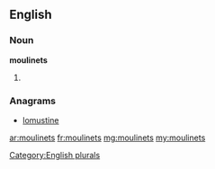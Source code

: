 ==English==

===Noun===
'''moulinets'''

# {{plural of|[[moulinet]]}}

===Anagrams===
* [[lomustine#English|lomustine]]

[[Category:English plurals]]

[[ar:moulinets]]
[[fr:moulinets]]
[[mg:moulinets]]
[[my:moulinets]]